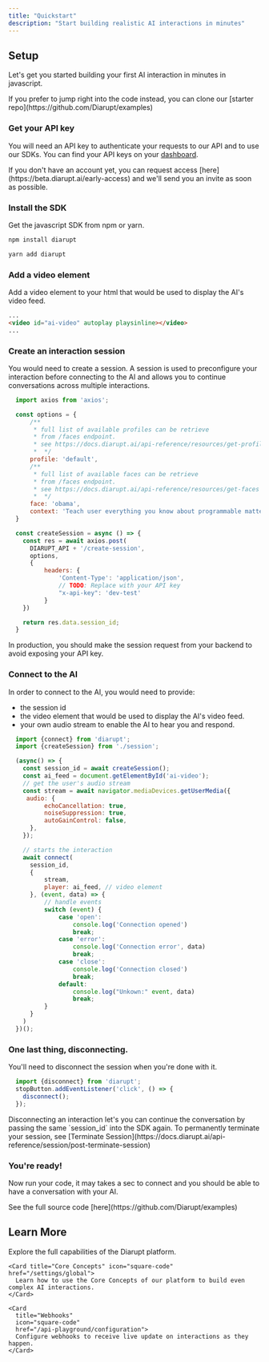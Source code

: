 ```yaml
---
title: "Quickstart"
description: "Start building realistic AI interactions in minutes"
---
```


## Setup

Let's get you started building your first AI interaction in minutes in javascript.

<Tip>  
  If you prefer to jump right into the code instead, you can clone our [starter repo](https://github.com/Diarupt/examples)
</Tip>

### Get your API key

You will need an API key to authenticate your requests to our API and to use our SDKs.
You can find your API keys on your [dashboard](https://beta.diarupt.ai/manage/api-keys).

<AccordionGroup>
  <Accordion icon="github" title="Don't have an account? Join Beta">
    If you don't have an account yet, you can request access
    [here](https://beta.diarupt.ai/early-access) and we'll send you an invite
    as soon as possible.
  </Accordion>
</AccordionGroup>

### Install the SDK

Get the javascript SDK from npm or yarn.

<CodeGroup>

```bash npm 
npm install diarupt
```

```bash yarn
yarn add diarupt
```
</CodeGroup>

### Add a video element
Add a video element to your html that would be used to display the AI's video feed.
  
```html index.html
...
<video id="ai-video" autoplay playsinline></video>
...
```

### Create an interaction session

You would need to create a session. A session is used to preconfigure your interaction before connecting to the AI and 
allows you to continue conversations across multiple interactions.

```javascript session.js
  import axios from 'axios';

  const options = {
      /**
       * full list of available profiles can be retrieve 
       * from /faces endpoint.
       * see https://docs.diarupt.ai/api-reference/resources/get-profiles
       *  */
      profile: 'default',
      /**
       * full list of available faces can be retrieve 
       * from /faces endpoint.
       * see https://docs.diarupt.ai/api-reference/resources/get-faces
       *  */
      face: 'obama',
      context: 'Teach user everything you know about programmable matter',
  }

  const createSession = async () => {
    const res = await axios.post(
      DIARUPT_API + '/create-session',
      options,
      {
          headers: {
              'Content-Type': 'application/json',
              // TODO: Replace with your API key
              "x-api-key": 'dev-test'
          }
    })

    return res.data.session_id;
  }
```
<Warning>
  In production, you should make the session request from your backend to avoid exposing your API key.
</Warning>

### Connect to the AI
In order to connect to the AI, you would need to provide:
- the session id 
- the video element that would be used to display the AI's video feed.
- your own audio stream to enable the AI to hear you and respond.

```javascript index.js
  import {connect} from 'diarupt';
  import {createSession} from './session';

  (async() => {
    const session_id = await createSession();
    const ai_feed = document.getElementById('ai-video');
    // get the user's audio stream
    const stream = await navigator.mediaDevices.getUserMedia({
     audio: {
          echoCancellation: true,
          noiseSuppression: true,
          autoGainControl: false,
      },
    });

    // starts the interaction
    await connect(
      session_id,
      {
          stream,
          player: ai_feed, // video element
      }, (event, data) => {
          // handle events
          switch (event) {
              case 'open':
                  console.log('Connection opened')
                  break;
              case 'error':
                  console.log('Connection error', data)
                  break;
              case 'close':
                  console.log('Connection closed')
                  break;
              default:
                  console.log("Unkown:" event, data)
                  break;
          }
      }
    )
  })();
```

### One last thing, disconnecting.
You'll need to disconnect the session when you're done with it.
```javascript index.js
  import {disconnect} from 'diarupt';
  stopButton.addEventListener('click', () => {
    disconnect();
  });
```
<Warning>
Disconnecting an interaction let's you can continue the conversation 
by passing the same `session_id` into the SDK again. To permanently terminate your session, see [Terminate Session](https://docs.diarupt.ai/api-reference/session/post-terminate-session)
</Warning>

### You're ready!

Now run your code, it may takes a sec to connect and you should be able to have a conversation with your AI.

<Info>  
  See the full source code [here](https://github.com/Diarupt/examples)
</Info>

## Learn More

Explore the full capabilities of the Diarupt platform.

<CardGroup>

    <Card title="Core Concepts" icon="square-code" href="/settings/global">
      Learn how to use the Core Concepts of our platform to build even complex AI interactions.
    </Card>

    <Card
      title="Webhooks"
      icon="square-code"
      href="/api-playground/configuration">
      Configure webhooks to receive live update on interactions as they happen.
    </Card>
</CardGroup>
